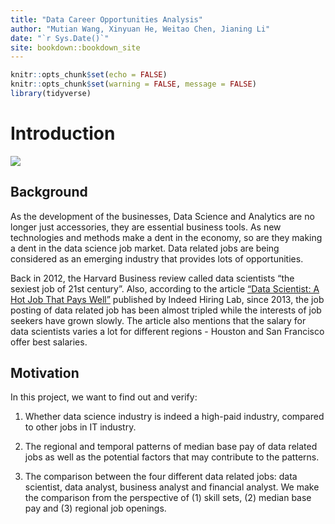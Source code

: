 --- 
title: "Data Career Opportunities Analysis"
author: "Mutian Wang, Xinyuan He, Weitao Chen, Jianing Li"
date: "`r Sys.Date()`"
site: bookdown::bookdown_site
---

```{r setup, include=FALSE}
knitr::opts_chunk$set(echo = FALSE)
knitr::opts_chunk$set(warning = FALSE, message = FALSE)
library(tidyverse)
```

# Introduction

![](../others/resource/Introduction.png)

## Background

As the development of the businesses, Data Science and Analytics are no longer just accessories, they are essential business tools. As new technologies and methods make a dent in the economy, so are they making a dent in the data science job market. Data related jobs are being considered as an emerging industry that provides lots of opportunities. 

Back in 2012, the Harvard Business review called data scientists “the sexiest job of 21st century”. Also, according to the article [“Data Scientist: A Hot Job That Pays Well”](https://www.hiringlab.org/2019/01/17/data-scientist-job-outlook/) published by Indeed Hiring Lab, since 2013, the job posting of data related job has been almost tripled while the interests of job seekers have grown slowly. The article also mentions that the salary for data scientists varies a lot for different regions - Houston and San Francisco offer best salaries. 


## Motivation

In this project, we want to find out and verify:

1.	Whether data science industry is indeed a high-paid industry, compared to other jobs in IT industry.

2.	The regional and temporal patterns of median base pay of data related jobs as well as the potential factors that may contribute to the patterns.

3.	The comparison between the four different data related jobs: data scientist, data analyst, business analyst and financial analyst. We make the comparison from the perspective of (1) skill sets, (2) median base pay and (3) regional job openings.
